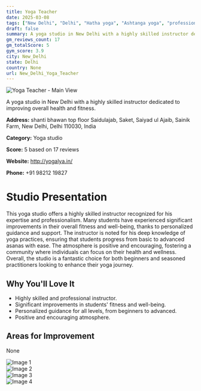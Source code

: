 ```yaml
---
title: Yoga Teacher
date: 2025-03-08
tags: ["New Delhi", "Delhi", "Hatha yoga", "Ashtanga yoga", "professionalism", "community", "New Delhi"]  
draft: false
summary: A yoga studio in New Delhi with a highly skilled instructor dedicated to improving overall health and fitness.
gm_reviews_count: 17
gm_totalScore: 5
gym_score: 3.9
city: New_Delhi
state: Delhi
country: None
url: New_Delhi_Yoga_Teacher
---
```


<div className="aspect-[16/9] relative my-8">
  <img 
    src="https://lh5.googleusercontent.com/p/AF1QipO_vrWUAuoZVjZGVC2bfp68-TBnoByj-mFSIS-f=w1920-h1080-k-no"
    alt="Yoga Teacher - Main View"
    className="object-cover absolute inset-0 w-full h-full rounded-lg"
  />
</div>

A yoga studio in New Delhi with a highly skilled instructor dedicated to improving overall health and fitness.

**Address:** shanti bhawan top floor Saidulajab, Saket, Saiyad ul Ajaib, Sainik Farm, New Delhi, Delhi 110030, India

**Category:** Yoga studio

**Score:** 5 based on 17 reviews

**Website:** http://yogalya.in/

**Phone:** +91 98212 19827

# Studio Presentation

This yoga studio offers a highly skilled instructor recognized for his expertise and professionalism. Many students have experienced significant improvements in their overall fitness and well-being, thanks to personalized guidance and support. The instructor is noted for his deep knowledge of yoga practices, ensuring that students progress from basic to advanced asanas with ease. The atmosphere is positive and encouraging, fostering a community where individuals can focus on their health and wellness.
Overall, the studio is a fantastic choice for both beginners and seasoned practitioners looking to enhance their yoga journey.

## Why You'll Love It

- Highly skilled and professional instructor.
- Significant improvements in students' fitness and well-being.
- Personalized guidance for all levels, from beginners to advanced.
- Positive and encouraging atmosphere.

## Areas for Improvement

None

<div className="grid grid-cols-1 xl:grid-cols-2 gap-4 my-8">
<div className="aspect-[4/3] relative"><img src="https://lh5.googleusercontent.com/p/AF1QipNIgbsdhtxl9I7TsvXaDVAdDlFFGPMCQe9X0m-Y=w1920-h1080-k-no" alt="Image 1" className="object-cover absolute inset-0 w-full h-full rounded-lg" /></div>
<div className="aspect-[4/3] relative"><img src="https://lh5.googleusercontent.com/p/AF1QipPc7c9s2co_p0x47G84CnXkl5tnY9E0Jgc7DHh2=w1920-h1080-k-no" alt="Image 2" className="object-cover absolute inset-0 w-full h-full rounded-lg" /></div>
<div className="aspect-[4/3] relative"><img src="https://lh5.googleusercontent.com/p/AF1QipP-CbewxNic2pFGVxirMd0WcLmJNXgoxt2PO1hg=w1920-h1080-k-no" alt="Image 3" className="object-cover absolute inset-0 w-full h-full rounded-lg" /></div>
<div className="aspect-[4/3] relative"><img src="https://lh5.googleusercontent.com/p/AF1QipM_p_LVntdC4hN8xPa2H-I-KP1ld6LY1mY56Z-U=w1920-h1080-k-no" alt="Image 4" className="object-cover absolute inset-0 w-full h-full rounded-lg" /></div>
</div>